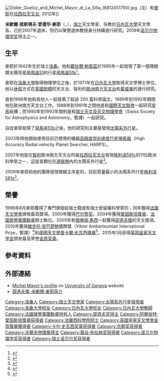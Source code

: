 {{noteTA
|1=zh-hans:马约尔;zh-hant:麥耶;zh-tw:梅爾;
}}
{{Infobox_Scientist      
| name = 米歇爾·麥耶{{Nobel icon|物理學}}<br>Michel G. E. Mayor         
| image = Michel Mayor, 2012 (cropped).jpg
| caption = 2003年的米歇爾·麥耶
| birth_date = {{Birth date and age|1942|1|12|mf=y}}   
| birth_place = {{CHE}}[[洛桑|洛桑]]
| death_date =          
| death_place =         
| residence =  
| nationality = {{CHE}}  
| field = 天文學       
| work_institution = [[日內瓦大學|日內瓦大學]]    
| alma_mater = [[洛桑大學|洛桑大學]]物理學位<br>[[日內瓦大學|日內瓦大學]]天文學博士         
| doctoral_advisor =  
| doctoral_students = [[迪迪埃·奎洛兹|迪迪埃·奎洛兹]]
| known_for = 發現大量太陽系外行星
| prizes = [[诺贝尔物理学奖|诺贝尔物理学奖]]<br>{{Link-en|馬塞爾·本努瓦獎|Marcel Benoist Prize}}<br>{{Link-en|皮埃爾·讓森獎|Prix Jules Janssen}}<br>[[巴尔赞奖|巴尔赞奖]]<br>[[亞伯特·愛因斯坦獎章|亞伯特·愛因斯坦獎章]]<br>[[邵逸夫獎|邵逸夫獎]]<br>[[維克托·安巴楚勉|維克托·安巴楚勉]]國際獎<br>[[沃爾夫物理學獎|沃爾夫物理學獎]]
| religion =      
| footnotes =    
}}
[[File:Didier_Queloz_and_Michel_Mayor_at_La_Silla_(6812451755).jpg|thumb]]（左）和[[米歇爾·麥耶|麥耶]]在[[拉西拉天文台|拉西拉天文台]], 2012年]]

'''米歇爾·居斯塔夫·爱德华·麥耶'''（{{lang-fr|'''Michel Gustave Édouard Mayor'''}}，{{bd|1942年|1月12日|||catIdx=M}}），[[瑞士|瑞士]]天文學家，任教於[[日內瓦大學|日內瓦大學]]天文學系，已於2007年退休，但仍以榮譽退休教授身分持續進行研究。2019年[[诺贝尔物理学奖|诺贝尔物理学奖]]得主之一。

== 生平 ==
麥耶於1942年生於瑞士[[洛桑|洛桑]]。他和[[戴狄爾·魁若茲|戴狄爾·魁若茲]]於1995年一起發現了第一個環繞類太陽恆星[[飛馬座51|飛馬座51]]的行星[[飛馬座51b|飛馬座51b]]<ref>{{cite journal|author=Michel Mayor and Didier Queloz|year=1995|title=A Jupiter-mass companion to a solar-type star|journal=Nature|volume=378|issue=6555|pages=355–359|url=http://www.nature.com/nature/journal/v378/n6555/abs/378355a0.html|doi=10.1038/378355a0|bibcode=1995Natur.378..355M}}</ref>。

麥耶在[[洛桑大學|洛桑大學]]取得物理學位之後，於1971年在[[日內瓦大學|日內瓦大學]]取得天文學博士學位。他以[[休假|休假]]方式在[[英國|英國]][[劍橋|劍橋]]的天文台、智利的[[歐洲南方天文台|歐洲南方天文台]]和[[夏威夷|夏威夷]]的{{Link-en|夏威夷大學天文研究所|Institute for Astronomy}}進行研究。

直到1998年他和其他人一起發表了超過 200 篇科學論文。1989年到1992年期間他在歐洲南方天文台工作。1988年到1991年之間他是和[[國際天文聯會|國際天文聯會]]一起研究[[星系|星系]]結構；而1990年到1993年間則是和[[瑞士天文及天文物理學會|瑞士天文及天文物理學會]]（Swiss Society for Astrophysics and Astronomy，暫譯）一起研究。

自從麥耶發現了[[飛馬座51b|飛馬座51b]]之後，他的研究則主要是發現[[太陽系外行星|太陽系外行星]]。

2003年時他開始使用目前仍使用的儀器[[高精度徑向速度行星搜索器|高精度徑向速度行星搜索器]]（High Accuracy Radial velocity Planet Searcher, HARPS）。

2007年他是在[[智利|智利]]歐洲南方天文台所屬[[拉西拉天文台|拉西拉天文台]]發現[[格利泽581c|格利泽581c]]的11位歐洲科學家之一，這是首顆位在[[適居帶|適居帶]]內的太陽系外行星<ref>{{cite news|url=http://www.smh.com.au/news/science/red-dwarf-is-mother-to-an-earthlike-planet/2007/04/25/1177459760296.html|title=Red dwarf is mother to an Earth-like planet|author=Seth Borenstein|date=2007-04-25|publisher=SMH.com|agency=Associated Press|accessdate=2009-03-17}}</ref>。

2009年麥耶和他的團隊發現環繞主序星的，目前質量最小的太陽系外行星[[格利泽581e|格利泽581e]]<ref>{{cite journal |url=http://obswww.unige.ch/~udry/Gl581_preprint.pdf |author=Mayor et al. |title=The HARPS search for southern extra-solar planets,XVIII. An Earth-mass planet in the GJ 581 planetary system |journal=[[Astronomy_and_Astrophysics|Astronomy and Astrophysics]] |year=2009 |access-date=2011-09-14 |archive-date=2009-05-21 |archive-url=https://web.archive.org/web/20090521052641/http://obswww.unige.ch/~udry/Gl581_preprint.pdf |dead-url=no }}</ref>。

== 榮譽 ==
1998年8月麥耶獲得了專門頒發給瑞士籍或有瑞士居留權科學家的{{Link-en|馬塞爾·本努瓦獎|Marcel Benoist Prize}}；同年獲得[[法國天文學會|法國天文學會]]頒發最高獎項{{Link-en|皮埃爾·讓森獎|Prix Jules Janssen}}。2000年獲得[[巴尔赞奖|巴尔赞奖]]。2004年獲得[[愛因斯坦獎章|愛因斯坦獎章]]、[[法國榮譽軍團勳章|法國榮譽軍團勳章]]騎士勳位。2005年和[[傑佛瑞·馬西|傑佛瑞·馬西]]一起獲得[[邵逸夫獎|邵逸夫獎]]的天文獎項。2010年獲得[[維克托·安巴楚勉|維克托·安巴楚勉]]國際獎（Viktor Ambartsumian International Prize，暫譯）<ref>{{Cite web |url=http://vaprize.sci.am/win2010.html |title=Viktor Ambartsumian Prize 2010 Winners |access-date=2011-09-14 |archive-url=https://web.archive.org/web/20160914003737/http://vaprize.sci.am/win2010.html |archive-date=2016-09-14 |dead-url=yes }}</ref>和[[德國天文學會|德國天文學會]][[卡爾·史瓦西獎章|卡爾·史瓦西獎章]]<ref>{{cite web | url = http://www.astronomische-gesellschaft.org/Auszeichnungen/Schwarzschild_eng.html | title = Recipients of the Karl Schwarzschild Medal | accessdate = 2008-09-24 | deadurl = yes | archiveurl = https://web.archive.org/web/20110524132618/http://www.astronomische-gesellschaft.org/Auszeichnungen/Schwarzschild_eng.html | archivedate = 2011-05-24 }}</ref>。2015年1月获得[[英国皇家天文学会|英国皇家天文学会]]颁发最高荣誉[[英国皇家天文学会金质奖章|金质奖章]]。

== 參考資料 ==
{{reflist}}

== 外部連結 ==
* [https://exoplanets.ch/team/faculty-members/michel-mayor/ Michel Mayor's profile] on [[University_of_Geneva|University of Geneva]] website
* [https://web.archive.org/web/20160314023116/http://shawprize.org/big5/shaw.php?fiveid=27&fourid=112&threeid=64&tmp=3&twoid=52 邵逸夫獎-米歇爾·麥耶简介]

{{2019年诺贝尔奖获得者}}
{{诺贝尔物理学奖获得者}}
{{Shaw Prize}}
{{沃尔夫物理奖}}
{{京都奖获得者|basic-sciences}}
{{第谷·布拉赫奖获得者}}
{{卡尔·史瓦西奖章获得者}}
{{阿尔伯特·爱因斯坦奖章获得者}}
{{英国皇家天文学会金质奖章获得者}}

{{Authority control}}
{{DEFAULTSORT:Mayor, Michel G}}
[[Category:洛桑人|Category:洛桑人]]
[[Category:瑞士天文學家|Category:瑞士天文學家]]
[[Category:太陽系外行星發現者|Category:太陽系外行星發現者]]
[[Category:洛桑大學校友|Category:洛桑大學校友]]
[[Category:日內瓦大學校友|Category:日內瓦大學校友]]
[[Category:日內瓦大學教師|Category:日內瓦大學教師]]
[[Category:法國榮譽軍團勳章持有人|Category:法國榮譽軍團勳章持有人]]
[[Category:邵逸夫奖得主|Category:邵逸夫奖得主]]
[[Category:阿爾伯特·愛因斯坦獎章获得者|Category:阿爾伯特·愛因斯坦獎章获得者]]
[[Category:法蘭西科學院院士|Category:法蘭西科學院院士]]
[[Category:英國皇家天文學會金質獎章獲得者|Category:英國皇家天文學會金質獎章獲得者]]
[[Category:卡尔·史瓦西奖章获得者|Category:卡尔·史瓦西奖章获得者]]
[[Category:京都奖获得者|Category:京都奖获得者]]
[[Category:沃爾夫物理獎得主|Category:沃爾夫物理獎得主]]
[[Category:第谷·布拉赫奖获得者|Category:第谷·布拉赫奖获得者]]
[[Category:诺贝尔物理学奖获得者|Category:诺贝尔物理学奖获得者]]
[[Category:瑞士诺贝尔奖获得者|Category:瑞士诺贝尔奖获得者]]